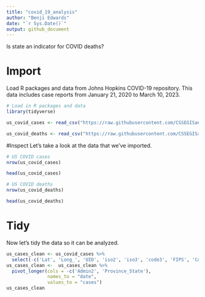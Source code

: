 ```yaml
---
title: "covid_19_analysis"
author: "Benji Edwards"
date: "`r Sys.Date()`"
output: github_document
---
```

Is state an indicator for COVID deaths?

# Import
Load R packages and data from Johns Hopkins COVID-19 repository. This data includes case reports from January 21, 2020 to March 10, 2023.
```r
# Load in R packages and data
library(tidyverse)

us_covid_cases <- read_csv("https://raw.githubusercontent.com/CSSEGISandData/COVID-19/master/csse_covid_19_data/csse_covid_19_time_series/time_series_covid19_confirmed_US.csv")

us_covid_deaths <- read_csv("https://raw.githubusercontent.com/CSSEGISandData/COVID-19/master/csse_covid_19_data/csse_covid_19_time_series/time_series_covid19_deaths_US.csv")

```
#Inspect
Let's take a look at the data that we've imported.
```r

# US COVID cases
nrow(us_covid_cases)

head(us_covid_cases)

# US COVID deaths
nrow(us_covid_deaths)

head(us_covid_deaths)
```

# Tidy
Now let's tidy the data so it can be analyzed.
```r
us_cases_clean <- us_covid_cases %>%
  select(-c('Lat', 'Long_', 'UID', 'iso2', 'iso3', 'code3', 'FIPS', 'Country_Region', 'Combined_Key'))
us_cases_clean <-  us_cases_clean %>%
  pivot_longer(cols = -c('Admin2', 'Province_State'),
               names_to = "date",
               values_to = "cases")
us_cases_clean
```


